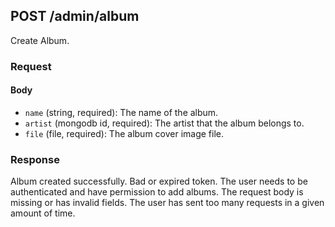 
## POST /admin/album

Create Album.

### Request

#### Body

- `name` (string, required): The name of the album.
- `artist` (mongodb id, required): The artist that the album belongs to.
- `file` (file, required): The album cover image file.

### Response

<Tabs>
  <TabItem value="200" label="200" default>
    Album created successfully.
  </TabItem>
  <TabItem value="401" label="401">
    Bad or expired token. The user needs to be authenticated and have permission
    to add albums.
  </TabItem>
  <TabItem value="422" label="422">
    The request body is missing or has invalid fields.
  </TabItem>
  <TabItem value="429" label="429">
    The user has sent too many requests in a given amount of time.
  </TabItem>
</Tabs>

